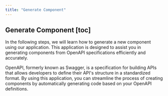 ```yaml
---
title: "Generate Component"
---
```


## Generate Component [toc]

In the following steps, we will learn how to generate a new component using our application. This application is designed to assist you in generating components from OpenAPI specifications efficiently and accurately.

OpenAPI, formerly known as Swagger, is a specification for building APIs that allows developers to define their API's structure in a standardized format. By using this application, you can streamline the process of creating components by automatically generating code based on your OpenAPI definitions.

